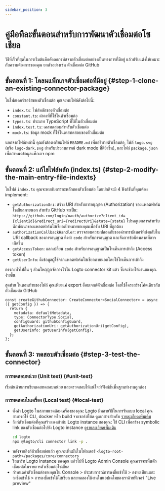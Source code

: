 ```yaml
---
sidebar_position: 3
---
```


# คู่มือทีละขั้นตอนสำหรับการพัฒนาตัวเชื่อมต่อโซเชียล

วิธีที่เร็วที่สุดในการเริ่มต้นคือคัดลอกรหัสจากตัวเชื่อมต่ออย่างเป็นทางการที่มีอยู่ แล้วปรับแต่งให้เหมาะกับความต้องการของคุณ ยกตัวอย่างเช่น ตัวเชื่อมต่อ GitHub

## ขั้นตอนที่ 1: โคลนแพ็กเกจตัวเชื่อมต่อที่มีอยู่ \{#step-1-clone-an-existing-connector-package}

ในโฟลเดอร์ซอร์สของตัวเชื่อมต่อ คุณจะพบไฟล์ดังต่อไปนี้:

- `index.ts`: ไฟล์หลักของตัวเชื่อมต่อ
- `constant.ts`: ค่าคงที่ที่ใช้ในตัวเชื่อมต่อ
- `types.ts`: ประเภท TypeScript ที่ใช้ในตัวเชื่อมต่อ
- `index.test.ts`: เคสทดสอบสำหรับตัวเชื่อมต่อ
- `mock.ts`: ข้อมูล mock ที่ใช้ในเคสทดสอบของตัวเชื่อมต่อ

นอกจากไฟล์เหล่านี้ คุณยังต้องเตรียมไฟล์ `README.md` เพื่ออธิบายตัวเชื่อมต่อ, ไฟล์ `logo.svg` (หรือ `logo-dark.svg` สำหรับประสบการณ์ dark mode ที่ดียิ่งขึ้น), และไฟล์ `package.json` เพื่อกำหนดข้อมูลแพ็กเกจ npm

## ขั้นตอนที่ 2: แก้ไขไฟล์หลัก (index.ts) \{#step-2-modify-the-main-entry-file-indexts}

ในไฟล์ `index.ts` คุณจะพบกับตรรกะหลักของตัวเชื่อมต่อ โดยปกติจะมี 4 ฟังก์ชันที่คุณต้อง implement:

- `getAuthorizationUri`: สร้าง URI สำหรับการอนุญาต (Authorization) ของแพลตฟอร์มโซเชียลภายนอก สำหรับ GitHub จะเป็น: `https://github.com/login/oauth/authorize?client_id={clientId}&redirect_uri={redirectUri}&state={state}` โปรดดูเอกสารสำหรับนักพัฒนาของแพลตฟอร์มโซเชียลเป้าหมายของคุณเพื่อรับ URI ที่ถูกต้อง
- `authorizationCallbackHandler`: ตรวจสอบความปลอดภัยของค่าพารามิเตอร์ที่ส่งกลับใน URI callback ของการอนุญาต ดึงค่า `code` สำหรับการอนุญาต และจัดการข้อผิดพลาดที่อาจเกิดขึ้น
- `getAccessToken`: แลกเปลี่ยน `code` สำหรับการอนุญาตเป็นโทเค็นการเข้าถึง (Access token)
- `getUserInfo`: ดึงข้อมูลผู้ใช้จากแพลตฟอร์มโซเชียลภายนอกโดยใช้โทเค็นการเข้าถึง

ตรรกะทั่วไปอื่น ๆ ส่วนใหญ่ถูกจัดการไว้ใน Logto connector kit แล้ว ซึ่งจะช่วยให้งานของคุณง่ายขึ้น

สุดท้าย ในตอนท้ายของไฟล์ คุณเพียงแค่ export อ็อบเจกต์ตัวเชื่อมต่อ โดยใช้โครงสร้างโค้ดเดียวกับตัวเชื่อมต่อ GitHub

```tsx
const createGithubConnector: CreateConnector<SocialConnector> = async ({ getConfig }) => {
  return {
    metadata: defaultMetadata,
    type: ConnectorType.Social,
    configGuard: githubConfigGuard,
    getAuthorizationUri: getAuthorizationUri(getConfig),
    getUserInfo: getUserInfo(getConfig),
  };
};
```

## ขั้นตอนที่ 3: ทดสอบตัวเชื่อมต่อ \{#step-3-test-the-connector}

### การทดสอบหน่วย (Unit test) \{#unit-test}

เริ่มต้นด้วยการเขียนเคสทดสอบหน่วย และตรวจสอบให้แน่ใจว่าฟังก์ชันพื้นฐานทำงานถูกต้อง

### การทดสอบในเครื่อง (Local test) \{#local-test}

- ตั้งค่า Logto ในสภาพแวดล้อมเครื่องของคุณ: Logto มีหลายวิธีในการรันแบบ local คุณสามารถใช้ CLI, docker หรือ build จากซอร์สโค้ด ดูเอกสารสำหรับ [รายละเอียดเพิ่มเติม](/logto-oss/using-cli/install-logto/)
- ลิงก์ตัวเชื่อมต่อที่คุณสร้างเองเข้ากับ Logto instance ของคุณ: ใช้ CLI เพื่อสร้าง symbolic link ของตัวเชื่อมต่อไปยัง Logto instance [ดูรายละเอียดเพิ่มเติม](/logto-oss/using-cli/manage-connectors/#link-local-connectors)
  ```bash
  cd logto
  npx @logto/cli connector link -p .
  ```
- หลังจากลิงก์ตัวเชื่อมต่อแล้ว คุณจะเห็นมันในโฟลเดอร์ `<logto-root-path>/packages/core/connectors`
- รีสตาร์ท Logto instance ของคุณ แล้วไปที่ Logto Admin Console คุณควรจะเห็นตัวเชื่อมต่อในรายการตัวเชื่อมต่อโซเชียล
- กำหนดค่าตัวเชื่อมต่อของคุณใน <CloudLink to="/sign-in-experience/sign-up-and-sign-in">Console > ประสบการณ์การลงชื่อเข้าใช้ > ลงทะเบียนและลงชื่อเข้าใช้</CloudLink> > การลงชื่อเข้าใช้โซเชียล และทดลองใช้งานในแอปเดโมของเราด้วยฟีเจอร์ "Live preview"
